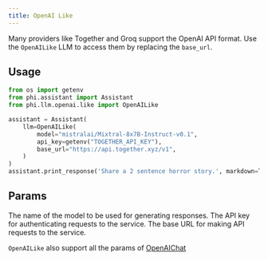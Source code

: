 ```yaml
---
title: OpenAI Like
---
```


Many providers like Together and Groq support the OpenAI API format. Use the `OpenAILike` LLM to access them by replacing the `base_url`.

## Usage

<CodeGroup>

```python assistant.py
from os import getenv
from phi.assistant import Assistant
from phi.llm.openai.like import OpenAILike

assistant = Assistant(
    llm=OpenAILike(
        model="mistralai/Mixtral-8x7B-Instruct-v0.1",
        api_key=getenv("TOGETHER_API_KEY"),
        base_url="https://api.together.xyz/v1",
    )
)
assistant.print_response('Share a 2 sentence horror story.', markdown=True)
```

</CodeGroup>

## Params

<ResponseField name="model" type="str">
  The name of the model to be used for generating responses.
</ResponseField>
<ResponseField name="api_key" type="str">
  The API key for authenticating requests to the service.
</ResponseField>
<ResponseField name="base_url" type="str">
  The base URL for making API requests to the service.
</ResponseField>

`OpenAILike` also support all the params of [OpenAIChat](/llms/openai)
